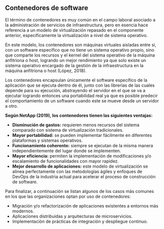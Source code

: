 ## **Contenedores de software**

El término de contenedores es muy común en el campo laboral asociado a la administración de servicios de infraestructura, pero en esencia hace referencia a un modelo de virtualización repasado en el componente anterior, específicamente la virtualización a nivel de sistema operativo.

En este modelo, los contenedores son máquinas virtuales aisladas entre sí, con un software específico que no tiene un sistema operativo propio, sino que comparte los recursos y el kernel del sistema operativo de la máquina anfitriona o host, logrando un mejor rendimiento ya que solo existe un sistema operativo encargado de la gestión de la infraestructura en la máquina anfitriona o host (López, 2018).

Los contenedores encapsulan únicamente el software específico de la aplicación que se ejecuta dentro de él, junto con las librerías de las cuales depende para su ejecución, abstrayendo el servidor en el que se va a ejecutar logrando entonces una portabilidad real ya que es posible predecir el comportamiento de un software cuando este se mueve desde un servidor a otro.

**Según NetApp (2019), los contenedores tienen las siguientes ventajas:**

- **Disminución de gastos:** requieren menos recursos del sistema comparado con sistema de virtualización tradicionales.
- **Mayor portabilidad:** se pueden implementar fácilmente en diferentes plataformas y sistemas operativos.
- **Funcionamiento coherente:** siempre se ejecutan de la misma manera independientemente del lugar donde se implementen.
- **Mayor eficiencia:** permiten la implementación de modificaciones y/o escalamiento de funcionalidades con mayor rapidez.
- **Mejor desarrollo de aplicaciones:** este modelo de virtualización se alinea perfectamente con las metodologías ágiles y enfoques de DevOps de la industria actual para acelerar el proceso de construcción de software.

Para finalizar, a continuación se listan algunos de los casos más comunes en los que las organizaciones optan por uso de contenedores:

- Migración y/o refactorización de aplicaciones existentes a entornos más modernos.
- Aplicaciones distribuidas y arquitecturas de microservicios.
- Implementación de prácticas de integración y despliegue continuo.










